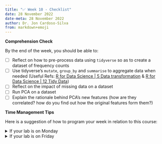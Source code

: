 ---
title: "✅ Week 10 - Checklist"
date: 28 November 2022
date-meta: 28 November 2022
author: Dr. Jon Cardoso-Silva
from: markdown+emoji
---


**Comprehension Check**

By the end of the week, you should be able to:

- [ ] Reflect on how to pre-process data using `tidyverse` so as to create a dataset of frequency counts
- [ ] Use tidyverse's `mutate`, `group_by` and `summarise` to aggregate data when needed (Useful Refs: [R for Data Science | 5 Data transformation](https://r4ds.had.co.nz/transform.html) & [R for Data Science | 12 Tidy Data](https://r4ds.had.co.nz/tidy-data.html#tidy-data))
- [ ] Reflect on the impact of missing data on a dataset
- [ ] Run PCA on a dataset
- [ ] Explain the rationale behind PCA's new features (how are they correlated? how do you find out how the original features form them?)

**Time Management Tips**

Here is a suggestion of how to program your week in relation to this course:

<details><summary>If your lab is on Monday
</summary>

## If your lab is on Monday:

**On Monday**:

- 📥 **Download**: Before or once you arrive at the classroom, download the [DS202_2022MT_w10_lab_rmark.Rmd](https://moodle.lse.ac.uk/mod/folder/view.php?id=1140701) file that contains the lab roadmap (under **🗓️ Week 10** section on Moodle). Or browse the webpage version [here](/weeks/week10/lab.html).

- 💻 **Participate**: Actively engage with the material in the lab. Ask your class teacher for help if anything is unclear. Work with others whenever possible and take notes of theoretical concepts or practical coding skill you might want to revisit later in the week.

- 🤖 **Drop-in Session**: If you have any final questions about the Summative Problem Set 02, attend the Drop-in Session at CBG 2.05 on Monday 28 November, 2pm-4pm.

**Tuesday to Thursday**

- 📙 **Read**: Find some time to read [@james_introduction_2021, section 12.2] and reinforce your theoretical understanding of _Principal Component Analysis_; it is a very short section.

- 🏠 **Practice the tutorials**: Dedicate some time to learn about `recipes` ([W10 bonus content](/weeks/week10/bonus.qmd)) and to practice the tutorials linked on W10 lab.
    - Here is another content you might find useful: [ Dimensionality Reduction](https://www.tmwr.org/dimensionality.html) from the [Tidy Modelling with R](https://www.tmwr.org/) book.
    - Practice `group_by` & `summarise`: [R for Data Science | 5 Data transformation](https://r4ds.had.co.nz/transform.html)
    - Practice reshaping data when needed: [R for Data Science | 12 Tidy Data](https://r4ds.had.co.nz/tidy-data.html#tidy-data))

- 📺 **Watch short videos**: During the week, I will release short videos further explaining Principal Component Analysis. Try to reserve some time to watch those.

**Friday**

- 🏫 **Attend the lecture**: This week, [Dr. Stuart Bramwell](https://www.lse.ac.uk/Methodology/People/Academic-Staff/Stuart-Bramwell/Stuart-Bramwell) will join us on the second half of the lecture to talk about his research.

- ✍️ **Get ready for the Summative 03**: the final problem set, Summative Problem Set 03, will be released this Friday 2 December.

    - The deadline is **Thursday, 15 December 2022, 11:59 PM** but better not to leave it to the last minute!

    - How to practice: W09 & W10 labs + the tutorials linked in the 🏠 **Practice the tutorials** section.

**Any time**

- 📟 You know the drill. Share your questions on the `#week10` channel in our Slack group.

- 👂Want to talk to someone else about this course? Try reaching out to your course representatives, `@Zhang Ruishan (Yoyo)` or `@Rachitha Raghuram`.

</details>

<details>

<summary>If your lab is on Friday
</summary>

## If your lab is on Friday:

**Monday**

- 🤖 **Drop-in Session**: If you have any final questions about the Summative Problem Set 02, attend the Drop-in Session at CBG 2.05 on Monday 28 November, 2pm-4pm.


**Monday - Thursday**:

- 📙 **Read**: Find some time to read [@james_introduction_2021, section 12.2] and reinforce your theoretical understanding of _Principal Component Analysis_; it is a very short section.

- 📺 **Watch short videos**: During the week, I will release short videos further explaining Principal Component Analysis. Try to reserve some time to watch those.


**Friday**

- 📥 **Download**: Before or once you arrive at the classroom, download the [DS202_2022MT_w10_lab_rmark.Rmd](https://moodle.lse.ac.uk/mod/folder/view.php?id=1140701) file that contains the lab roadmap (under **🗓️ Week 10** section on Moodle). Or browse the webpage version [here](/weeks/week10/lab.html).

- 💻 **Participate**: Actively engage with the material in the lab. Ask your class teacher for help if anything is unclear. Work with others whenever possible and take notes of theoretical concepts or practical coding skill you might want to revisit later in the week.

- 🏫 **Attend the lecture**: This week, [Dr. Stuart Bramwell](https://www.lse.ac.uk/Methodology/People/Academic-Staff/Stuart-Bramwell/Stuart-Bramwell) will join us on the second half of the lecture to talk about his research.

- ✍️ **Get ready for the Summative 03**: the final problem set, Summative Problem Set 03, will be released this Friday 2 December.

    - The deadline is **Thursday, 15 December 2022, 11:59 PM** but better not to leave it to the last minute!

    - How to practice: W09 & W10 labs + the tutorials linked in the 🏠 **Practice the tutorials** section.

**Some time early next week**

- 🏠 **Practice the tutorials**: Dedicate some time to learn about `recipes` ([W10 bonus content](/weeks/week10/bonus.qmd)) and to practice the tutorials linked on W10 lab.
    - Here is another content you might find useful: [ Dimensionality Reduction](https://www.tmwr.org/dimensionality.html) from the [Tidy Modelling with R](https://www.tmwr.org/) book.
    - Practice `group_by` & `summarise`: [R for Data Science | 5 Data transformation](https://r4ds.had.co.nz/transform.html)
    - Practice reshaping data when needed: [R for Data Science | 12 Tidy Data](https://r4ds.had.co.nz/tidy-data.html#tidy-data))

**Any time**

- 📟 You know the drill. Share your questions on the `#week10` channel in our Slack group.

- 👂Want to talk to someone else about this course? Try reaching out to your course representatives, `@Zhang Ruishan (Yoyo)` or `@Rachitha Raghuram`.

</details>
